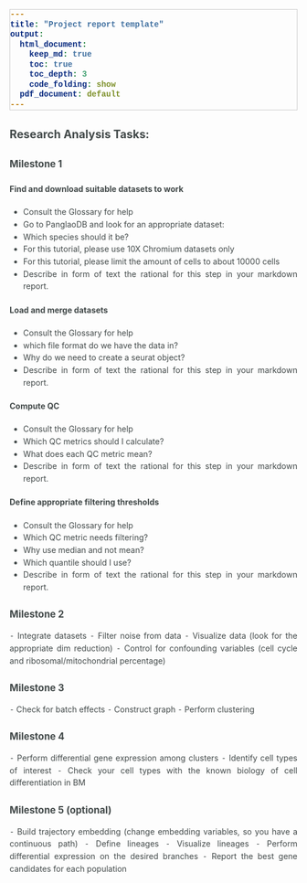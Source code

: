 ```yaml
---
title: "Project report template"
output:
  html_document:
    keep_md: true
    toc: true
    toc_depth: 3
    code_folding: show
  pdf_document: default
---
```


<style>

body,p,h1,h2,h3,h4,h5,h6 {
  text-align: justify;
  color: #424949;
  font-weight: 400;
  font-size: 14px;
  line-height: 1.55;}

h1 {  font-size: 1.4em;font-weight: bold; }
h2 {  font-size: 1.2em;font-weight: bold; }
h3 {  font-size: 1.1em;font-weight: bold; }
h4 {  font-size: 1.0em;font-weight: bold; }

pre {
  font-family: "Courier";
  background-color: #F7F7F7;
  border: 1px solid #CCCCCC;
  font-size: 14px;}

code {
  font-family: "Courier New";
  font-size: 14px;
  word-break: break-all;
  font-weight: bold;}

</style>



# Research Analysis Tasks:

## Milestone 1

####	Find and download suitable datasets to work
- Consult the Glossary for help
- Go to PanglaoDB and look for an appropriate dataset:
- Which species should it be?
- For this tutorial, please use 10X Chromium datasets only
- For this tutorial, please limit the amount of cells to about 10000 cells
- Describe in form of text the rational for this step in your markdown report.


####	Load and merge datasets
- Consult the Glossary for help
- which file format do we have the data in?
- Why do we need to create a seurat object?
- Describe in form of text the rational for this step in your markdown report.


####	Compute QC
- Consult the Glossary for help
- Which QC metrics should I calculate?
- What does each QC metric mean?
- Describe in form of text the rational for this step in your markdown report.


####	Define appropriate filtering thresholds
- Consult the Glossary for help
- Which QC metric needs filtering?
- Why use median and not mean?
- Which quantile should I use?
- Describe in form of text the rational for this step in your markdown report.



## Milestone 2

⁃	Integrate datasets
⁃	Filter noise from data
⁃	Visualize data (look for the appropriate dim reduction)
⁃	Control for confounding variables (cell cycle and ribosomal/mitochondrial percentage)


## Milestone 3

⁃	Check for batch effects
⁃	Construct graph
⁃	Perform clustering

## Milestone 4

⁃	Perform differential gene expression among clusters
⁃	Identify cell types of interest
⁃	Check your cell types with the known biology of cell differentiation in BM


## Milestone 5 (optional)

⁃	Build trajectory embedding (change embedding variables, so you have a continuous path)
⁃	Define lineages
⁃	Visualize lineages
⁃	Perform differential expression on the desired branches
⁃	Report the best gene candidates for each population

